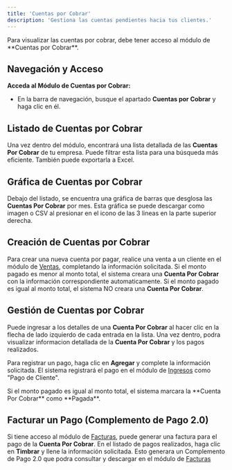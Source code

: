 ```yaml
---
title: 'Cuentas por Cobrar'
description: 'Gestiona las cuentas pendientes hacia tus clientes.'
---
```

<Warning>
Para visualizar las cuentas por cobrar, debe tener acceso al módulo de **Cuentas por Cobrar**.
</Warning>

## Navegación y Acceso

**Acceda al Módulo de Cuentas por Cobrar:**
   - En la barra de navegación, busque el apartado **Cuentas por Cobrar** y haga clic en él.

## Listado de Cuentas por Cobrar

Una vez dentro del módulo, encontrará una lista detallada de las **Cuentas Por Cobrar** de tu empresa. Puede filtrar esta lista para una búsqueda más eficiente. También puede exportarla a Excel.

## Gráfica de Cuentas por Cobrar

Debajo del listado, se encuentra una gráfica de barras que desglosa las **Cuentas Por Cobrar** por mes. Esta gráfica se puede descargar como imagen o CSV al presionar en el icono de las 3 lineas en la parte superior derecha.

## Creación de Cuentas por Cobrar

Para crear una nueva cuenta por pagar, realice una venta a un cliente en el módulo de [Ventas](http://docs.abigail.mx/modulos/ventas), completando la información solicitada. Si el monto pagado es menor al monto total, el sistema creara una **Cuenta Por Cobrar** con la información correspondiente automaticamente.
<Tip>
Si el monto pagado es igual al monto total, el sistema NO creara una **Cuenta Por Cobrar**.
</Tip>

## Gestión de Cuentas por Cobrar

Puede ingresar a los detalles de una **Cuenta Por Cobrar** al hacer clic en la flecha de lado izquierdo de cada entrada en la lista.
Una vez dentro, podra visualizar informacion detallada de la **Cuenta Por Cobrar** y los pagos realizados.

Para registrar un pago, haga clic en **Agregar** y complete la información solicitada. El sistema registrará el pago en el módulo de [Ingresos](http://docs.abigail.mx/modulos/ingresos) como "Pago de Cliente".

<Tip>
Si el monto pagado es igual al monto total, el sistema marcara la **Cuenta Por Cobrar** como **Pagada**.
</Tip>

## Facturar un Pago (Complemento de Pago 2.0)

Si tiene acceso al módulo de [Facturas](http://docs.abigail.mx/modulos/facturas), puede generar una factura para el pago de la **Cuenta Por Cobrar**. En el listado de pagos realizados, haga clic en **Timbrar** y llene la información solicitada. Esto generara un Complemento de Pago 2.0 que podra consultar y descargar en el módulo de [Facturas](http://docs.abigail.mx/modulos/facturas)